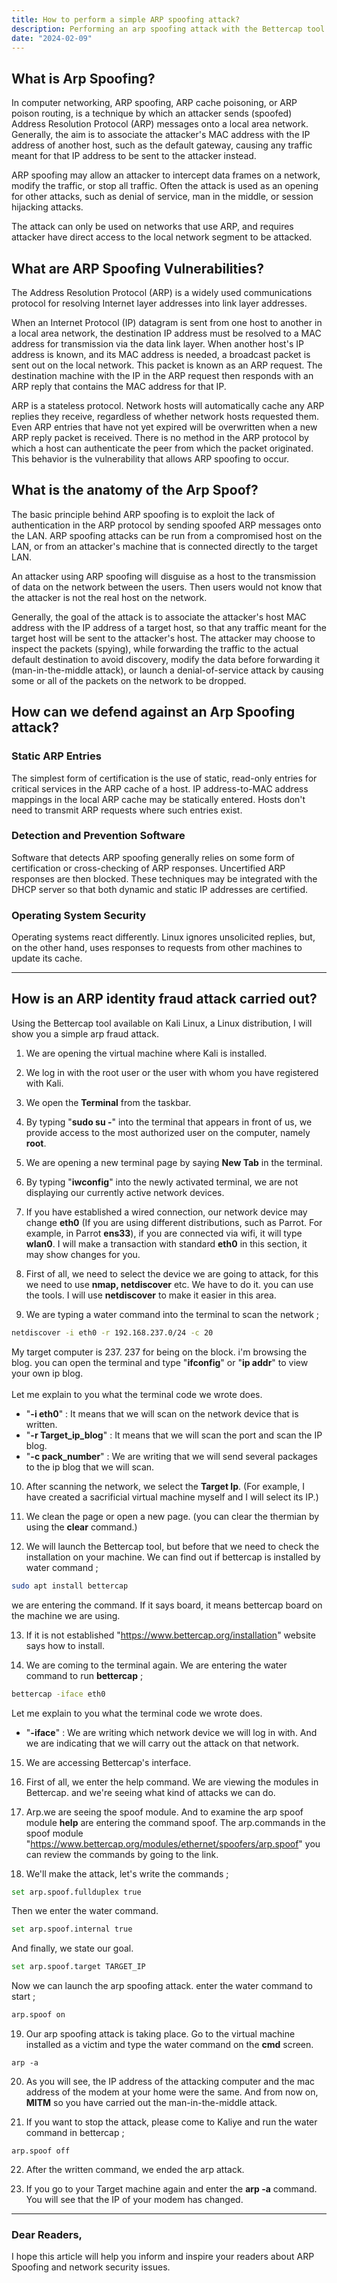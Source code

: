 ```yaml
---
title: How to perform a simple ARP spoofing attack?
description: Performing an arp spoofing attack with the Bettercap tool.
date: "2024-02-09"
---
```


<h2> What is Arp Spoofing? </h2>

In computer networking, ARP spoofing, ARP cache poisoning, or ARP poison routing, is a technique by which an attacker sends (spoofed) Address Resolution Protocol (ARP)
messages onto a local area network. Generally, the aim is to associate the attacker's MAC address with the IP address of another host, such as the default gateway, causing any
traffic meant for that IP address to be sent to the attacker instead.

ARP spoofing may allow an attacker to intercept data frames on a network, modify the traffic, or stop all traffic. Often the attack is used as an opening for other attacks,
such as denial of service, man in the middle, or session hijacking attacks.

The attack can only be used on networks that use ARP, and requires attacker have direct access to the local network segment to be attacked.

<h2> What are ARP Spoofing Vulnerabilities? </h2>

The Address Resolution Protocol (ARP) is a widely used communications protocol for resolving Internet layer addresses into link layer addresses.

When an Internet Protocol (IP) datagram is sent from one host to another in a local area network, the destination IP address must be resolved to a MAC address for transmission via the data link layer.
When another host's IP address is known, and its MAC address is needed, a broadcast packet is sent out on the local network. This packet is known as an ARP request.
The destination machine with the IP in the ARP request then responds with an ARP reply that contains the MAC address for that IP.

ARP is a stateless protocol. Network hosts will automatically cache any ARP replies they receive, regardless of whether network hosts requested them.
Even ARP entries that have not yet expired will be overwritten when a new ARP reply packet is received. There is no method in the ARP protocol by which a host can authenticate
the peer from which the packet originated. This behavior is the vulnerability that allows ARP spoofing to occur.

<h2> What is the anatomy of the Arp Spoof? </h2>

The basic principle behind ARP spoofing is to exploit the lack of authentication in the ARP protocol by sending spoofed ARP messages onto the LAN.
ARP spoofing attacks can be run from a compromised host on the LAN, or from an attacker's machine that is connected directly to the target LAN.

An attacker using ARP spoofing will disguise as a host to the transmission of data on the network between the users. Then users would not know that the attacker is not the real
host on the network.

Generally, the goal of the attack is to associate the attacker's host MAC address with the IP address of a target host, so that any traffic meant for the target host will be
sent to the attacker's host. The attacker may choose to inspect the packets (spying), while forwarding the traffic to the actual default destination to avoid discovery,
modify the data before forwarding it (man-in-the-middle attack), or launch a denial-of-service attack by causing some or all of the packets on the network to be dropped.

<h2> How can we defend against an Arp Spoofing attack? </h2>

<h3> Static ARP Entries </h3>

The simplest form of certification is the use of static, read-only entries for critical services in the ARP cache of a host. IP address-to-MAC address mappings in the local ARP
cache may be statically entered. Hosts don't need to transmit ARP requests where such entries exist.

<h3> Detection and Prevention Software </h3>

Software that detects ARP spoofing generally relies on some form of certification or cross-checking of ARP responses. Uncertified ARP responses are then blocked.
These techniques may be integrated with the DHCP server so that both dynamic and static IP addresses are certified.

<h3> Operating System Security </h3>

Operating systems react differently. Linux ignores unsolicited replies, but, on the other hand, uses responses to requests from other machines to update its cache.

<hr></hr>

<h2> How is an ARP identity fraud attack carried out? </h2>

Using the Bettercap tool available on Kali Linux, a Linux distribution, I will show you a simple arp fraud attack.

1. We are opening the virtual machine where Kali is installed.

2. We log in with the root user or the user with whom you have registered with Kali.

3. We open the **Terminal** from the taskbar.

4. By typing "**sudo su -**" into the terminal that appears in front of us, we provide access to the most authorized user on the computer, namely **root**.

5. We are opening a new terminal page by saying **New Tab** in the terminal.

6. By typing "**iwconfig**" into the newly activated terminal, we are not displaying our currently active network devices.

7. If you have established a wired connection, our network device may change **eth0** (If you are using different distributions, such as Parrot. For example, in Parrot **ens33**), if you are connected via wifi, it will type **wlan0**. I will make a transaction with standard **eth0** in this section, it may show changes for you.

8. First of all, we need to select the device we are going to attack, for this we need to use **nmap, netdiscover** etc. We have to do it. you can use the tools. I will use **netdiscover** to make it easier in this area.

9. We are typing a water command into the terminal to scan the network ;

```bash
netdiscover -i eth0 -r 192.168.237.0/24 -c 20
```

My target computer is 237. 237 for being on the block. i'm browsing the blog. you can open the terminal and type "**ifconfig**" or "**ip addr**" to view your own ip blog.<br></br>
Let me explain to you what the terminal code we wrote does.

- "**-i eth0**" : It means that we will scan on the network device that is written.
- "**-r Target_ip_blog**" : It means that we will scan the port and scan the IP blog.
- "**-c pack_number**" : We are writing that we will send several packages to the ip blog that we will scan.

10. After scanning the network, we select the **Target Ip**. (For example, I have created a sacrificial virtual machine myself and I will select its IP.)

11. We clean the page or open a new page. (you can clear the thermian by using the **clear** command.)

12. We will launch the Bettercap tool, but before that we need to check the installation on your machine. We can find out if bettercap is installed by water command ;

```bash
sudo apt install bettercap
```

we are entering the command. If it says board, it means bettercap board on the machine we are using.

13. If it is not established "https://www.bettercap.org/installation" website says how to install.

14. We are coming to the terminal again. We are entering the water command to run **bettercap** ;

```bash
bettercap -iface eth0
```

Let me explain to you what the terminal code we wrote does.

- "**-iface**" : We are writing which network device we will log in with. And we are indicating that we will carry out the attack on that network.

15. We are accessing Bettercap's interface.

16. First of all, we enter the help command. We are viewing the modules in Bettercap. and we're seeing what kind of attacks we can do.

17. Arp.we are seeing the spoof module. And to examine the arp spoof module **help** are entering the command spoof.
    The arp.commands in the spoof module "https://www.bettercap.org/modules/ethernet/spoofers/arp.spoof" you can review the commands by going to the link.

18. We'll make the attack, let's write the commands ;

```bash
set arp.spoof.fullduplex true
```

Then we enter the water command.

```bash
set arp.spoof.internal true
```

And finally, we state our goal.

```bash
set arp.spoof.target TARGET_IP
```

Now we can launch the arp spoofing attack. enter the water command to start ;

```bash
arp.spoof on
```

19. Our arp spoofing attack is taking place. Go to the virtual machine installed as a victim and type the water command on the **cmd** screen.

```shell
arp -a
```

20. As you will see, the IP address of the attacking computer and the mac address of the modem at your home were the same. And from now on, **MITM** so you have carried out the man-in-the-middle attack.

21. If you want to stop the attack, please come to Kaliye and run the water command in bettercap ;

```shell
arp.spoof off
```

22. After the written command, we ended the arp attack.

23. If you go to your Target machine again and enter the **arp -a** command. You will see that the IP of your modem has changed.

<hr></hr>

<h3>Dear Readers,</h3>
<p>
  I hope this article will help you inform and inspire your readers about ARP
  Spoofing and network security issues.
</p>
